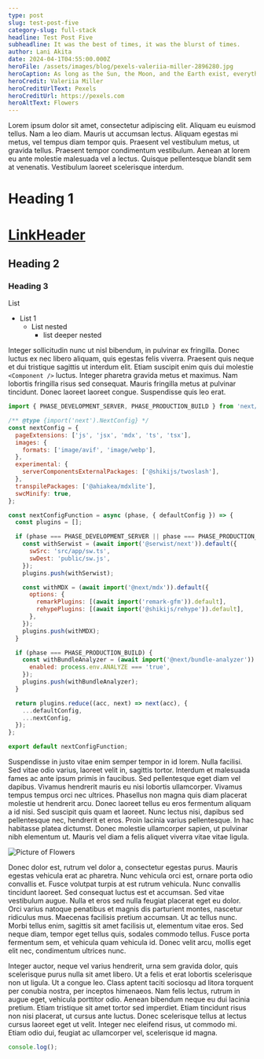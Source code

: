 ```yaml
---
type: post
slug: test-post-five
category-slug: full-stack
headline: Test Post Five
subheadline: It was the best of times, it was the blurst of times.
author: Lani Akita
date: 2024-04-1T04:55:00.000Z
heroFile: /assets/images/blog/pexels-valeriia-miller-2896280.jpg
heroCaption: As long as the Sun, the Moon, and the Earth exist, everything will be all right.
heroCredit: Valeriia Miller
heroCreditUrlText: Pexels
heroCreditUrl: https://pexels.com
heroAltText: Flowers
---
```


Lorem ipsum dolor sit amet, consectetur adipiscing elit. Aliquam eu euismod tellus. Nam a leo diam. Mauris ut accumsan lectus. Aliquam egestas mi metus, vel tempus diam tempor quis. Praesent vel vestibulum metus, ut gravida tellus. Praesent tempor condimentum vestibulum. Aenean at lorem eu ante molestie malesuada vel a lectus. Quisque pellentesque blandit sem at venenatis. Vestibulum laoreet scelerisque interdum.

# Heading 1

# [LinkHeader](https://google.com)

## Heading 2

### Heading 3

List

- List 1
  - List nested
    - list deeper nested

Integer sollicitudin nunc ut nisl bibendum, in pulvinar ex fringilla. Donec luctus ex nec libero aliquam, quis egestas felis viverra. Praesent quis neque et dui tristique sagittis ut interdum elit. Etiam suscipit enim quis dui molestie `<Component />` luctus. Integer pharetra gravida metus et maximus. Nam lobortis fringilla risus sed consequat. Mauris fringilla metus at pulvinar tincidunt. Donec laoreet laoreet congue. Suspendisse quis leo erat.

```js
import { PHASE_DEVELOPMENT_SERVER, PHASE_PRODUCTION_BUILD } from 'next/constants.js';

/** @type {import('next').NextConfig} */
const nextConfig = {
  pageExtensions: ['js', 'jsx', 'mdx', 'ts', 'tsx'],
  images: {
    formats: ['image/avif', 'image/webp'],
  },
  experimental: {
    serverComponentsExternalPackages: ['@shikijs/twoslash'],
  },
  transpilePackages: ['@ahiakea/mdxlite'],
  swcMinify: true,
};

const nextConfigFunction = async (phase, { defaultConfig }) => {
  const plugins = [];

  if (phase === PHASE_DEVELOPMENT_SERVER || phase === PHASE_PRODUCTION_BUILD) {
    const withSerwist = (await import('@serwist/next')).default({
      swSrc: 'src/app/sw.ts',
      swDest: 'public/sw.js',
    });
    plugins.push(withSerwist);

    const withMDX = (await import('@next/mdx')).default({
      options: {
        remarkPlugins: [(await import('remark-gfm')).default],
        rehypePlugins: [(await import('@shikijs/rehype')).default],
      },
    });
    plugins.push(withMDX);
  }

  if (phase === PHASE_PRODUCTION_BUILD) {
    const withBundleAnalyzer = (await import('@next/bundle-analyzer')).default({
      enabled: process.env.ANALYZE === 'true',
    });
    plugins.push(withBundleAnalyzer);
  }

  return plugins.reduce((acc, next) => next(acc), {
    ...defaultConfig,
    ...nextConfig,
  });
};

export default nextConfigFunction;
```

Suspendisse in justo vitae enim semper tempor in id lorem. Nulla facilisi. Sed vitae odio varius, laoreet velit in, sagittis tortor. Interdum et malesuada fames ac ante ipsum primis in faucibus. Sed pellentesque eget diam vel dapibus. Vivamus hendrerit mauris eu nisi lobortis ullamcorper. Vivamus tempus tempus orci nec ultrices. Phasellus non magna quis diam placerat molestie ut hendrerit arcu. Donec laoreet tellus eu eros fermentum aliquam a id nisi. Sed suscipit quis quam et laoreet. Nunc lectus nisi, dapibus sed pellentesque nec, hendrerit et eros. Proin lacinia varius pellentesque. In hac habitasse platea dictumst. Donec molestie ullamcorper sapien, ut pulvinar nibh elementum ut. Mauris vel diam a felis aliquet viverra vitae vitae ligula.

![Picture of Flowers](/assets/images/blog/pexels-brett-sayles-992734.jpg)

Donec dolor est, rutrum vel dolor a, consectetur egestas purus. Mauris egestas vehicula erat ac pharetra. Nunc vehicula orci est, ornare porta odio convallis et. Fusce volutpat turpis at est rutrum vehicula. Nunc convallis tincidunt laoreet. Sed consequat luctus est et accumsan. Sed vitae vestibulum augue. Nulla et eros sed nulla feugiat placerat eget eu dolor. Orci varius natoque penatibus et magnis dis parturient montes, nascetur ridiculus mus. Maecenas facilisis pretium accumsan. Ut ac tellus nunc. Morbi tellus enim, sagittis sit amet facilisis ut, elementum vitae eros. Sed neque diam, tempor eget tellus quis, sodales commodo tellus. Fusce porta fermentum sem, et vehicula quam vehicula id. Donec velit arcu, mollis eget elit nec, condimentum ultrices nunc.

Integer auctor, neque vel varius hendrerit, urna sem gravida dolor, quis scelerisque purus nulla sit amet libero. Ut a felis et erat lobortis scelerisque non ut ligula. Ut a congue leo. Class aptent taciti sociosqu ad litora torquent per conubia nostra, per inceptos himenaeos. Nam felis lectus, rutrum in augue eget, vehicula porttitor odio. Aenean bibendum neque eu dui lacinia pretium. Etiam tristique sit amet tortor sed imperdiet. Etiam tincidunt risus non nisi placerat, ut cursus ante luctus. Donec scelerisque tellus at lectus cursus laoreet eget ut velit. Integer nec eleifend risus, ut commodo mi. Etiam odio dui, feugiat ac ullamcorper vel, scelerisque id magna.

```js
console.log();
```
